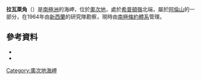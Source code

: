 {{coord|76|37|S|159|50|E|source:GNIS|display=title}}

'''拉瓦萊角'''（{{lang-en|Lavallee Point}}）是[[南極洲|南極洲]]的海岬，位於[[奧次地|奧次地]]，處於[[希普頓嶺|希普頓嶺]]北端，屬於[[阿倫山|阿倫山]]的一部分，在1964年由[[新西蘭|新西蘭]]的研究隊勘察，現時由[[南極條約體系|南極條約體系]]管理。

==參考資料==
*{{cite gnis | type = antarid | id = 8596| name = Lavallee Point | accessdate = 2013-06-05}}
*{{usgs-gazetteer|id=8596}}

{{DEFAULTSORT:Lavallee Point}}
[[Category:奧次地海岬|Category:奧次地海岬]]


{{OatesLand-geo-stub}}